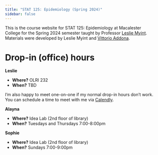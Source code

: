```yaml
---
title: "STAT 125: Epidemiology (Spring 2024)"
sidebar: false
---
```


This is the course website for STAT 125: Epidemiology at Macalester College for the Spring 2024 semester taught by Professor [Leslie Myint](https://www.lesliemyint.org). Materials were developed by Leslie Myint and [Vittorio Addona](https://www.macalester.edu/~addona/).

# Drop-in (office) hours

**Leslie**

- **Where?** OLRI 232
- **When?** TBD

I'm also happy to meet one-on-one if my normal drop-in hours don't work. You can schedule a time to meet with me via [Calendly](https://calendly.com/lmyint).

**Alayna**

- **Where?** Idea Lab (2nd floor of library)
- **When?** Tuesdays and Thursdays 7:00-8:00pm

**Sophie**

- **Where?** Idea Lab (2nd floor of library)
- **When?** Sundays 7:00-9:00pm
